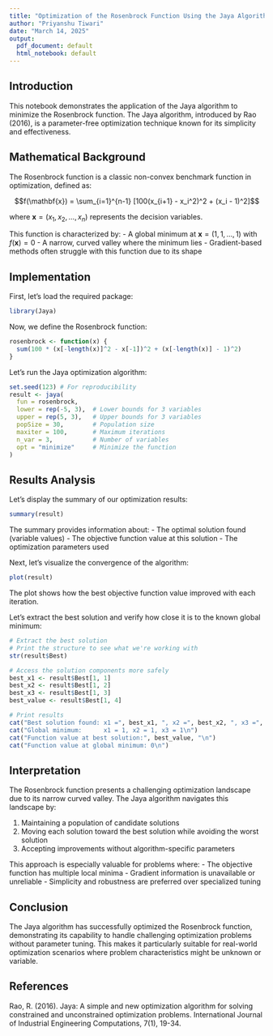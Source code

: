 ---
title: "Optimization of the Rosenbrock Function Using the Jaya Algorithm"
author: "Priyanshu Tiwari"
date: "March 14, 2025"
output:
  pdf_document: default
  html_notebook: default
---

## Introduction

This notebook demonstrates the application of the Jaya algorithm to minimize the Rosenbrock function. The Jaya algorithm, introduced by Rao (2016), is a parameter-free optimization technique known for its simplicity and effectiveness.

## Mathematical Background

The Rosenbrock function is a classic non-convex benchmark function in optimization, defined as:

$$f(\mathbf{x}) = \sum_{i=1}^{n-1} [100(x_{i+1} - x_i^2)^2 + (x_i - 1)^2]$$

where $\mathbf{x} = (x_1, x_2, \ldots, x_n)$ represents the decision variables.

This function is characterized by:
- A global minimum at $\mathbf{x} = (1, 1, \ldots, 1)$ with $f(\mathbf{x}) = 0$
- A narrow, curved valley where the minimum lies
- Gradient-based methods often struggle with this function due to its shape

## Implementation

First, let's load the required package:

```{r}
library(Jaya)
```

Now, we define the Rosenbrock function:

```{r}
rosenbrock <- function(x) {
  sum(100 * (x[-length(x)]^2 - x[-1])^2 + (x[-length(x)] - 1)^2)
}
```

Let's run the Jaya optimization algorithm:

```{r}
set.seed(123) # For reproducibility
result <- jaya(
  fun = rosenbrock,
  lower = rep(-5, 3),  # Lower bounds for 3 variables
  upper = rep(5, 3),   # Upper bounds for 3 variables
  popSize = 30,        # Population size
  maxiter = 100,       # Maximum iterations
  n_var = 3,           # Number of variables
  opt = "minimize"     # Minimize the function
)
```

## Results Analysis

Let's display the summary of our optimization results:

```{r}
summary(result)
```

The summary provides information about:
- The optimal solution found (variable values)
- The objective function value at this solution
- The optimization parameters used

Next, let's visualize the convergence of the algorithm:

```{r}
plot(result)
```

The plot shows how the best objective function value improved with each iteration.

Let's extract the best solution and verify how close it is to the known global minimum:

```{r}
# Extract the best solution
# Print the structure to see what we're working with
str(result$Best)

# Access the solution components more safely
best_x1 <- result$Best[1, 1]
best_x2 <- result$Best[1, 2]
best_x3 <- result$Best[1, 3]
best_value <- result$Best[1, 4]

# Print results
cat("Best solution found: x1 =", best_x1, ", x2 =", best_x2, ", x3 =", best_x3, "\n")
cat("Global minimum:      x1 = 1, x2 = 1, x3 = 1\n")
cat("Function value at best solution:", best_value, "\n")
cat("Function value at global minimum: 0\n")
```

## Interpretation

The Rosenbrock function presents a challenging optimization landscape due to its narrow curved valley. The Jaya algorithm navigates this landscape by:

1. Maintaining a population of candidate solutions
2. Moving each solution toward the best solution while avoiding the worst solution
3. Accepting improvements without algorithm-specific parameters

This approach is especially valuable for problems where:
- The objective function has multiple local minima
- Gradient information is unavailable or unreliable
- Simplicity and robustness are preferred over specialized tuning

## Conclusion

The Jaya algorithm has successfully optimized the Rosenbrock function, demonstrating its capability to handle challenging optimization problems without parameter tuning. This makes it particularly suitable for real-world optimization scenarios where problem characteristics might be unknown or variable.

## References

Rao, R. (2016). Jaya: A simple and new optimization algorithm for solving constrained and unconstrained optimization problems. International Journal of Industrial Engineering Computations, 7(1), 19-34.
